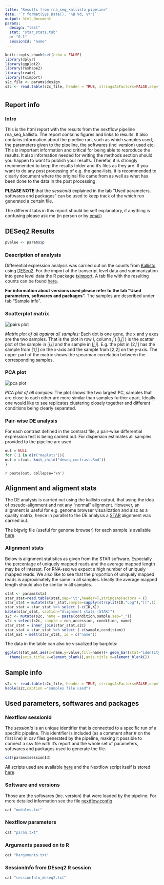 ```yaml
---
title: "Results from rna_seq_kallisto pipeline"
date: '`r format(Sys.Date(), "%B %d, %Y")`'
output: html_document
params:
  design: "test"
  stat: "star_stats.tab"
  p: "0.1"
  sessionId: "name"
---
```


```r
knitr::opts_chunk$set(echo = FALSE)
library(dplyr)
library(ggplot2)
library(reshape2)
library(readr)
library(tximport)
s2c_file <- params$design
s2c <- read.table(s2c_file, header = TRUE, stringsAsFactors=FALSE,sep=",",colClasses=c("character","character","character"))
```

# {.tabset}

## Report info

### Intro

This is the html report with the results from the nextflow pipeline rna_seq_kallisto. The report contains figures and links to results. It also contains information about the pipeline run, such as which samples used, the parameters given to the pipeline, the softwares (incl version) used etc. This is important information and critical for being able to reproduce the results. It also information needed for writing the methods section should you happen to want to publish your results. Therefor, it is strongly recommended to keep the results folder and it's files as they are. If you want to do any post processing of e.g. the gene-lists, it is recommended to clearly document where the original file came from as well as what has been done to the data in the post processing.    

**PLEASE NOTE** that the *sessionId* explained in the tab "Used parameters, softwares and packages" can be used to keep track of the which run generated a certain file.

The different tabs in this report should be self explanatory, if anything is confusing please ask me (in person or by [email](mailto:elin.axelsson@gmi.oeaw.ac.at))
 

## DESeq2 Results

```r
pvalue <- params$p
```


### Description of analysis
Differential expression analysis was carried out on the counts from [Kallisto](https://pachterlab.github.io/kallisto/about) using [DESeq2](https://bioconductor.org/packages/release/bioc/vignettes/DESeq2/inst/doc/DESeq2.html). For the import of the transcript level data and summarization into gene level data the R package [tximport](https://bioconductor.org/packages/release/bioc/vignettes/tximport/inst/doc/tximport.html). A tab file with the resulting counts can be found [here](../kallisto_data/kallisto_counts.tab).

**For information about versions used please refer to the tab "Used parameters, softwares and packages".**  The samples are described under tab "Sample info".

### Scatterplot matrix
<img src="pairs.png" alt="pairs plot">

*Matrix plot of all against all samples:* Each dot is one gene, the x and y axes are the two samples. That is the plot in row *i*, column *j* ( [*i,j*] ) is the scatter plot of the sample in [*i,i*] and the sample in [*j,j*].  E.g. the plot in [2,1] has the sample from [1,1] on the x-axis and the sample from [2,2] on the y-axis. The upper part of the matrix shows the spearman correlation between the corresponding samples.



### PCA plot
<img src="pca.png" alt="pca plot">

*PCA plot of all samples*: The plot shows the two largest PC, samples that are close to each other are more similar than samples further apart. Ideally one would like to see replicates clustering closely together and different conditions being clearly separated.


### Pair-wise DE analysis

For each contrast defined in the contrast file, a pair-wise differential expression test is being carried out. For dispersion estimates all samples provided to the pipeline are used.

```r
out = NULL
for ( i in dir("maplots")){
out = c(out, knit_child("deseq_contrast.Rmd"))
}
```

`r paste(out, collapse='\n')`


## Alignment and aligment stats


The DE analysis is carried out using the kallisto output, that using the idea of pseudo-alignment and not any "normal" alignment. However, an alignment is useful for e.g. genome browser visualization and also as a quality matrix, hence in parallel to the DE analysis a [STAR](https://academic.oup.com/bioinformatics/article/29/1/15/272537) alignment was carried out.

The bigwig file (useful for genome browser) for each sample is available [here](../bam_bw/).

### Alignment stats

Below is alignment statistics as given from the STAR software. Especially the percentage of uniquely mapped reads and the average mapped length may be of interest. For RNA-seq we expect a high number of uniquely mapped reads. We also like to see that the proportion of uniquely mapped reads is approximately the same in all samples. Ideally the average mapped length should also be similar in all samples.

```r
stat <- params$stat
star_stat=read.table(stat,sep="\t",header=T,stringsAsFactors = F)
star_stat = mutate(star_stat,sample=sapply(strsplit(ID,"Log"),"[[",1) )
star_stat = star_stat %>% select (-c(ID,X))
kable(star_stat, caption="Alignment stats (STAR)")
s2c <- mutate(s2c, name = paste(condition,sample,sep="_"))
s2c <-select(s2c, sample = run_accession, condition, name)
star_stat = inner_join(star_stat,s2c)
star_stat = star_stat %>% select (-c(sample,condition))
stat_mat = melt(star_stat, id = c("name"))
```

The data in the table can also be visualized by barplots:

```r
ggplot(stat_mat,aes(x=name,y=value,fill=name))+ geom_bar(stat="identity")+facet_wrap(~variable,scales = "free")+ guides(fill=FALSE)+
  theme(axis.title.x=element_blank(),axis.title.y=element_blank())

```



## Sample info {#s_info}

```r
s2c <- read.table(s2c_file, header = TRUE, stringsAsFactors=FALSE,sep=",",colClasses=c("character","character","character"))
kable(s2c,caption ="samples file used")
```



## Used parameters, softwares and packages

### Nextflow sessionId
The *sessionId* is an unique identifier that is connected to a specific run of a specific pipeline. This identifier is included (as a comment after # on the first line) in csv files generated by the pipeline,  making it possible to connect a csv file with it's report and the whole set of parameters, softwares and packages used to generate the file.

```r
cat(params$sessionId)
```
All scripts used are available [here](../used_script/) and the Nextflow script itself is stored [here](../nextflow/rna_seq1.nf).


### Software and versions
Those are the softwares (inc. version) that were loaded by the pipeline. For more detailed information see the file [nextflow.config](../nextflow/nextflow.config). 

```r
cat "modules.txt"
```


### Nextflow parameters
```r
cat "param.txt"
```

### Arguments passed on to R
```r
cat "Rarguments.txt"
```

### SessionInfo from DEseq2 R session
```r
cat "sessionInfo_deseq2.txt"
```




